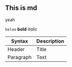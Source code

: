 ## This is md

yeah

```heloo```
**bold**
*italic*

| Syntax      | Description |
| ----------- | ----------- |
| Header      | Title       |
| Paragraph   | Text        |
